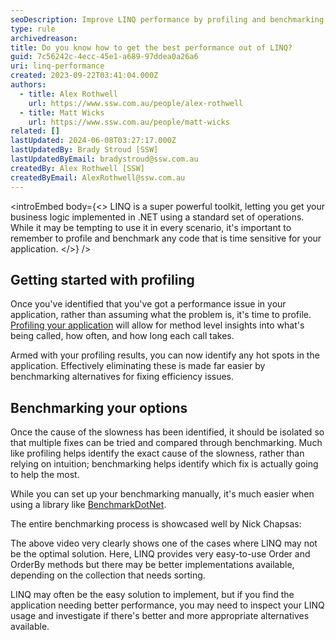 ```yaml
---
seoDescription: Improve LINQ performance by profiling and benchmarking, optimizing queries and data access for efficient business logic implementation.
type: rule
archivedreason:
title: Do you know how to get the best performance out of LINQ?
guid: 7c56242c-4ecc-45e1-a689-97ddea0a26a6
uri: linq-performance
created: 2023-09-22T03:41:04.000Z
authors:
  - title: Alex Rothwell
    url: https://www.ssw.com.au/people/alex-rothwell
  - title: Matt Wicks
    url: https://www.ssw.com.au/people/matt-wicks
related: []
lastUpdated: 2024-06-08T03:27:17.000Z
lastUpdatedBy: Brady Stroud [SSW]
lastUpdatedByEmail: bradystroud@ssw.com.au
createdBy: Alex Rothwell [SSW]
createdByEmail: AlexRothwell@ssw.com.au
---
```


<introEmbed
  body={<>
LINQ is a super powerful toolkit, letting you get your business logic implemented in .NET using a standard set of operations.
While it may be tempting to use it in every scenario, it's important to remember to profile and benchmark any code that is time sensitive for your application.
  </>}
/>
## Getting started with profiling

Once you've identified that you've got a performance issue in your application, rather than assuming what the problem is, it's time to profile.
[Profiling your application](/do-you-profile-your-code-when-optimising-performance) will allow for method level insights into what's being called, how often, and how long each call takes.

Armed with your profiling results, you can now identify any hot spots in the application.
Effectively eliminating these is made far easier by benchmarking alternatives for fixing efficiency issues.

## Benchmarking your options

Once the cause of the slowness has been identified, it should be isolated so that multiple fixes can be tried and compared through benchmarking.
Much like profiling helps identify the exact cause of the slowness, rather than relying on intuition; benchmarking helps identify which fix is actually going to help the most.

While you can set up your benchmarking manually, it's much easier when using a library like [BenchmarkDotNet](https://github.com/dotnet/BenchmarkDotNet).

The entire benchmarking process is showcased well by Nick Chapsas:

<youtubeEmbed url="https://www.youtube.com/watch?v=K1Ye_QEpAq8" description="Video: Stop using LINQ to order your primitive collections in C# - [Nick Chapsas](https://www.youtube.com/@nickchapsas) (14 min)" />

The above video very clearly shows one of the cases where LINQ may not be the optimal solution.
Here, LINQ provides very easy-to-use Order and OrderBy methods but there may be better implementations available, depending on the collection that needs sorting.

LINQ may often be the easy solution to implement, but if you find the application needing better performance, you may need to inspect your LINQ usage and investigate if there's better and more appropriate alternatives available.
